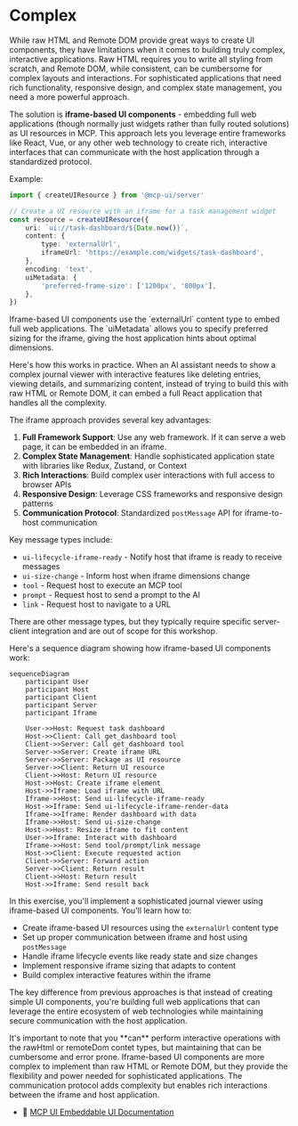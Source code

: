 # Complex

<EpicVideo url="https://www.epicai.pro/workshops/day-5-6-mcp-ui/intro-to-complex-2lxda" />

While raw HTML and Remote DOM provide great ways to create UI components, they have limitations when it comes to building truly complex, interactive applications. Raw HTML requires you to write all styling from scratch, and Remote DOM, while consistent, can be cumbersome for complex layouts and interactions. For sophisticated applications that need rich functionality, responsive design, and complex state management, you need a more powerful approach.

The solution is **iframe-based UI components** - embedding full web applications (though normally just widgets rather than fully routed solutions) as UI resources in MCP. This approach lets you leverage entire frameworks like React, Vue, or any other web technology to create rich, interactive interfaces that can communicate with the host application through a standardized protocol.

Example:

```ts
import { createUIResource } from '@mcp-ui/server'

// Create a UI resource with an iframe for a task management widget
const resource = createUIResource({
	uri: `ui://task-dashboard/${Date.now()}`,
	content: {
		type: 'externalUrl',
		iframeUrl: 'https://example.com/widgets/task-dashboard',
	},
	encoding: 'text',
	uiMetadata: {
		'preferred-frame-size': ['1200px', '800px'],
	},
})
```

<callout-info>
	Iframe-based UI components use the `externalUrl` content type to embed full
	web applications. The `uiMetadata` allows you to specify preferred sizing for
	the iframe, giving the host application hints about optimal dimensions.
</callout-info>

Here's how this works in practice. When an AI assistant needs to show a complex journal viewer with interactive features like deleting entries, viewing details, and summarizing content, instead of trying to build this with raw HTML or Remote DOM, it can embed a full React application that handles all the complexity.

The iframe approach provides several key advantages:

1. **Full Framework Support**: Use any web framework. If it can serve a web page, it can be embedded in an iframe.
2. **Complex State Management**: Handle sophisticated application state with libraries like Redux, Zustand, or Context
3. **Rich Interactions**: Build complex user interactions with full access to browser APIs
4. **Responsive Design**: Leverage CSS frameworks and responsive design patterns
5. **Communication Protocol**: Standardized `postMessage` API for iframe-to-host communication

Key message types include:

- `ui-lifecycle-iframe-ready` - Notify host that iframe is ready to receive messages
- `ui-size-change` - Inform host when iframe dimensions change
- `tool` - Request host to execute an MCP tool
- `prompt` - Request host to send a prompt to the AI
- `link` - Request host to navigate to a URL

There are other message types, but they typically require specific server-client integration and are out of scope for this workshop.

Here's a sequence diagram showing how iframe-based UI components work:

```mermaid
sequenceDiagram
    participant User
    participant Host
    participant Client
    participant Server
    participant Iframe

    User->>Host: Request task dashboard
    Host->>Client: Call get_dashboard tool
    Client->>Server: Call get_dashboard tool
    Server->>Server: Create iframe URL
    Server->>Server: Package as UI resource
    Server->>Client: Return UI resource
    Client->>Host: Return UI resource
    Host->>Host: Create iframe element
    Host->>Iframe: Load iframe with URL
    Iframe->>Host: Send ui-lifecycle-iframe-ready
    Host->>Iframe: Send ui-lifecycle-iframe-render-data
    Iframe->>Iframe: Render dashboard with data
    Iframe->>Host: Send ui-size-change
    Host->>Host: Resize iframe to fit content
    User->>Iframe: Interact with dashboard
    Iframe->>Host: Send tool/prompt/link message
    Host->>Client: Execute requested action
    Client->>Server: Forward action
    Server->>Client: Return result
    Client->>Host: Return result
    Host->>Iframe: Send result back
```

In this exercise, you'll implement a sophisticated journal viewer using iframe-based UI components. You'll learn how to:

- Create iframe-based UI resources using the `externalUrl` content type
- Set up proper communication between iframe and host using `postMessage`
- Handle iframe lifecycle events like ready state and size changes
- Implement responsive iframe sizing that adapts to content
- Build complex interactive features within the iframe

The key difference from previous approaches is that instead of creating simple UI components, you're building full web applications that can leverage the entire ecosystem of web technologies while maintaining secure communication with the host application.

<callout-success>
	It's important to note that you **can** perform interactive operations with
	the rawHtml or remoteDom contet types, but maintaining that can be cumbersome
	and error prone.
</callout-success>

<callout-warning>
	Iframe-based UI components are more complex to implement than raw HTML or
	Remote DOM, but they provide the flexibility and power needed for
	sophisticated applications. The communication protocol adds complexity but
	enables rich interactions between the iframe and host application.
</callout-warning>

- 📜 [MCP UI Embeddable UI Documentation](https://mcpui.dev/guide/embeddable-ui)
